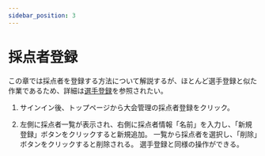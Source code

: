 ```yaml
---
sidebar_position: 3
---
```



# 採点者登録

この章では採点者を登録する方法について解説するが、ほとんど選手登録と似た作業であるため、詳細は[選手登録](./player-registration)を参照されたい。

1. サインイン後、トップページから大会管理の採点者登録をクリック。

<BaseImage src={umpireMenu} alt="採点者登録選択" />

2. 左側に採点者一覧が表示され、右側に採点者情報「名前」を入力し、「新規登録」ボタンをクリックすると新規追加。
一覧から採点者を選択し、「削除」ボタンをクリックすると削除される。
選手登録と同様の操作ができる。

<BaseImage src={umpireList} alt="採点者一覧" />
